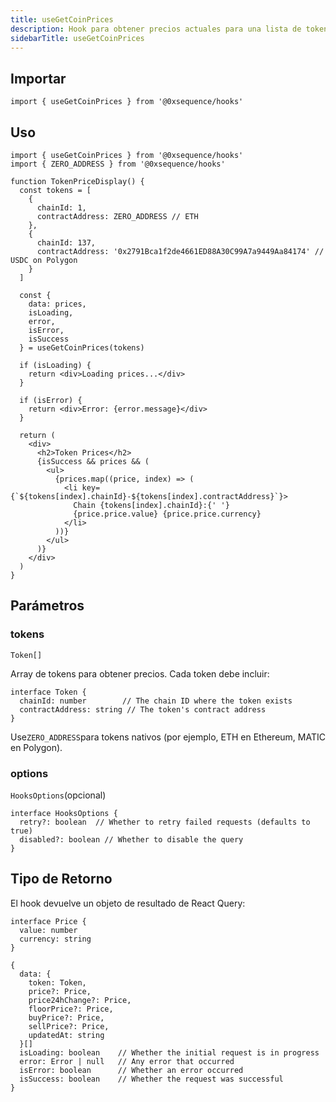 ```yaml
---
title: useGetCoinPrices
description: Hook para obtener precios actuales para una lista de tokens
sidebarTitle: useGetCoinPrices
---
```


## Importar

```tsx
import { useGetCoinPrices } from '@0xsequence/hooks'
```

## Uso

```tsx
import { useGetCoinPrices } from '@0xsequence/hooks'
import { ZERO_ADDRESS } from '@0xsequence/hooks'

function TokenPriceDisplay() {
  const tokens = [
    {
      chainId: 1,
      contractAddress: ZERO_ADDRESS // ETH
    },
    {
      chainId: 137,
      contractAddress: '0x2791Bca1f2de4661ED88A30C99A7a9449Aa84174' // USDC on Polygon
    }
  ]
  
  const { 
    data: prices, 
    isLoading, 
    error,
    isError,
    isSuccess 
  } = useGetCoinPrices(tokens)
  
  if (isLoading) {
    return <div>Loading prices...</div>
  }
  
  if (isError) {
    return <div>Error: {error.message}</div>
  }
  
  return (
    <div>
      <h2>Token Prices</h2>
      {isSuccess && prices && (
        <ul>
          {prices.map((price, index) => (
            <li key={`${tokens[index].chainId}-${tokens[index].contractAddress}`}>
              Chain {tokens[index].chainId}:{' '}
              {price.price.value} {price.price.currency}
            </li>
          ))}
        </ul>
      )}
    </div>
  )
}
```

## Parámetros

### tokens

`Token[]`

Array de tokens para obtener precios. Cada token debe incluir:

```tsx
interface Token {
  chainId: number        // The chain ID where the token exists
  contractAddress: string // The token's contract address
}
```

Use`ZERO_ADDRESS`para tokens nativos (por ejemplo, ETH en Ethereum, MATIC en Polygon).

### options

`HooksOptions`(opcional)

```tsx
interface HooksOptions {
  retry?: boolean  // Whether to retry failed requests (defaults to true)
  disabled?: boolean // Whether to disable the query
}
```

## Tipo de Retorno

El hook devuelve un objeto de resultado de React Query:

```tsx
interface Price {
  value: number
  currency: string
}

{
  data: {
    token: Token,
    price?: Price,
    price24hChange?: Price,
    floorPrice?: Price,
    buyPrice?: Price,
    sellPrice?: Price,
    updatedAt: string
  }[]
  isLoading: boolean    // Whether the initial request is in progress
  error: Error | null   // Any error that occurred
  isError: boolean      // Whether an error occurred
  isSuccess: boolean    // Whether the request was successful
}
```
